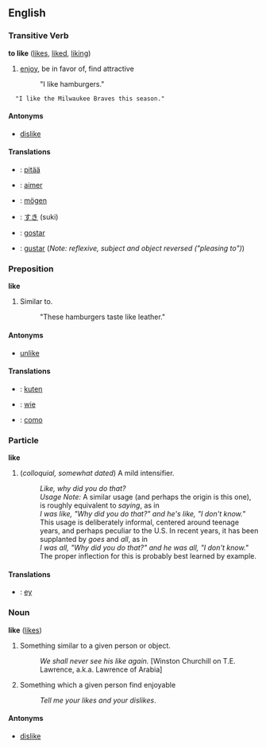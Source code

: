 ==English==
===Transitive Verb===
'''to like''' ([[likes]], [[liked]], [[liking]])

# [[enjoy]], be in favor of, find attractive
#: "I like hamburgers."<br>
   "I like the Milwaukee Braves this season."

====Antonyms====
*[[dislike]]

====Translations====
* {{fi}}: [[pitää]]
* {{fr}}: [[aimer]]
* {{de}}: [[mögen]]
* {{ja}}: [[すき]] (suki)
* {{pt}}: [[gostar]]
* {{es}}: [[gustar]] (''Note: reflexive, subject and object reversed ("pleasing to")'')

===Preposition===
'''like'''

# Similar to.
#: "These hamburgers taste like leather."

====Antonyms====
*[[unlike]]

====Translations====
*{{fi}}: [[kuten]]
*{{de}}: [[wie]]
*{{es}}: [[como]]

===Particle===
'''like'''

# (''colloquial, somewhat dated'') A mild intensifier.
#: ''Like, why did you do that?''
#:''Usage Note:'' A similar usage (and perhaps the origin is this one), is roughly equivalent to ''saying'', as in
#:''I was like, "Why did you do that?" and he's like, "I don't know."''
#:This usage is deliberately informal, centered around teenage years, and perhaps peculiar to the U.S.  In recent years, it has been supplanted by ''goes'' and ''all'', as in
#:''I was all, "Why did you do that?" and he was all, "I don't know."''
#:The proper inflection for this is probably best learned by example.

==== Translations ====
* {{de}}: [[ey]]

===Noun===
'''like''' ([[likes]])

# Something similar to a given person or object.
#: ''We shall never see his like again.'' [Winston Churchill on T.E. Lawrence, a.k.a. Lawrence of Arabia]
# Something which a given person find enjoyable
#:''Tell me your likes and your dislikes''.

====Antonyms====
*[[dislike]]